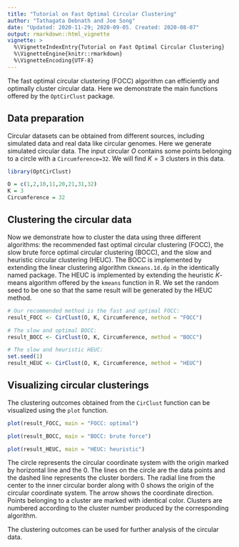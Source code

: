 ```yaml
---
title: "Tutorial on Fast Optimal Circular Clustering"
author: "Tathagata Debnath and Joe Song"
date: "Updated: 2020-11-29; 2020-09-05. Created: 2020-08-07"
output: rmarkdown::html_vignette
vignette: >
  %\VignetteIndexEntry{Tutorial on Fast Optimal Circular Clustering}
  %\VignetteEngine{knitr::rmarkdown}
  %\VignetteEncoding{UTF-8}
---
```

  
The fast optimal circular clustering (FOCC) algorithm can efficiently and optimally cluster circular data. Here we demonstrate the main functions offered by the `OptCirClust` package.

## Data preparation

Circular datasets can be obtained from different sources, including simulated data and real data like circular genomes. Here we generate simulated circular data. The input circular $O$ contains some points belonging to a circle with a  `Circumference=32`. We will find $K=3$ clusters in this data. 

```r
library(OptCirClust)

O = c(1,2,10,11,20,21,31,32)
K = 3
Circumference = 32

```


## Clustering the circular data 

Now we demonstrate how to cluster the data using three different algorithms: the recommended fast optimal circular clustering (FOCC), the slow brute force optimal circular clustering (BOCC), and the slow and heuristic circular clustering (HEUC). The BOCC is implemented by extending the linear clustering algorithm `Ckmeans.1d.dp` in the identically named package. The HEUC is implemented by extending the heuristic $K$-means algorithm offered by the `kmeans` function in R. We set the random seed to be one so that the same result will be generated by the HEUC method.

```r
# Our recommended method is the fast and optimal FOCC:
result_FOCC <- CirClust(O, K, Circumference, method = "FOCC")

# The slow and optimal BOCC:
result_BOCC <- CirClust(O, K, Circumference, method = "BOCC")

# The slow and heuristic HEUC:
set.seed(1)
result_HEUC <- CirClust(O, K, Circumference, method = "HEUC")
```


## Visualizing circular clusterings

The clustering outcomes obtained from the `CirClust` function can be visualized using the `plot` function.

```r
plot(result_FOCC, main = "FOCC: optimal")

plot(result_BOCC, main = "BOCC: brute force")

plot(result_HEUC, main = "HEUC: heuristic")
```


The circle represents the circular coordinate system with the origin marked by horizontal line and the $0$. The lines on the circle are the data points and the dashed line represents the cluster borders. The radial line from the center to the inner circular border along with $0$ shows the origin of the circular coordinate system. The arrow shows the coordinate direction. Points belonging to a cluster are marked with identical color. Clusters are numbered according to the cluster number produced by the corresponding algorithm.

The clustering outcomes can be used for further analysis of the circular data.

